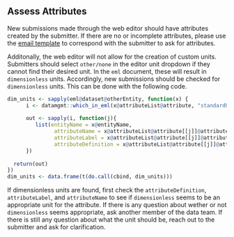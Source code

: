## Assess Attributes

New submissions made through the web editor should have attributes created by the submitter. If there are no or incomplete attributes, please use the [email template](#need-attributes) to correspond with the submitter to ask for attributes.

Additonally, the web editor will not allow for the creation of custom units. Submitters should select `other/none` in the editor unit dropdown if they cannot find their desired unit. In the `eml` document, these will result in `dimensionless` units. Accordingly, new submissions should be checked for `dimensionless` units. This can be done with the following code.
    
```r
dim_units <- sapply(eml@dataset@otherEntity, function(x) {
      i <- datamgmt::which_in_eml(x@attributeList@attribute, "standardUnit", as("dimensionless", "standardUnit"))
      
      out <- sapply(i, function(j){
         list(entityName = x@entityName,
               attributeName = x@attributeList@attribute[[j]]@attributeName,
               attributeLabel = x@attributeList@attribute[[j]]@attributeLabel,
               attributeDefinition = x@attributeList@attribute[[j]]@attributeDefinition)
      })
      
  return(out)  
})
dim_units <- data.frame(t(do.call(cbind, dim_units)))
```

If dimensionless units are found, first check the `attributeDefinition`, `attributeLabel`, and `attributeName` to see if `dimensionless` seems to be an appropriate unit for the attribute. If there is any question about wether or not `dimensionless` seems appropriate, ask another member of the data team. If there is still any question about what the unit should be, reach out to the submitter and ask for clarification. 